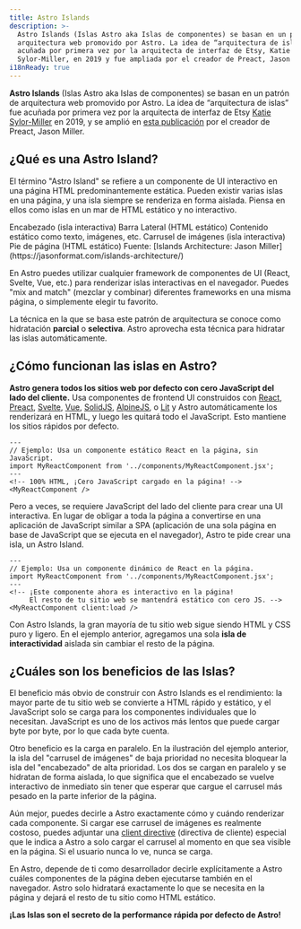 ```yaml
---
title: Astro Islands
description: >-
  Astro Islands (Islas Astro aka Islas de componentes) se basan en un patrón de
  arquitectura web promovido por Astro. La idea de “arquitectura de islas” fue
  acuñada por primera vez por la arquitecta de interfaz de Etsy, Katie
  Sylor-Miller, en 2019 y fue ampliada por el creador de Preact, Jason Miller.
i18nReady: true
---
```




**Astro Islands** (Islas Astro aka Islas de componentes) se basan en un patrón de arquitectura web promovido por Astro. La idea de “arquitectura de islas” fue acuñada por primera vez por la arquitecta de interfaz de Etsy [Katie Sylor-Miller](https://twitter.com/ksylor) en 2019, y se amplió en [esta publicación](https://jasonformat.com/islands-architecture/) por el creador de Preact, Jason Miller.

## ¿Qué es una Astro Island?

El término "Astro Island" se refiere a un componente de UI interactivo en una página HTML predominantemente estática. Pueden existir varias islas en una página, y una isla siempre se renderiza en forma aislada. Piensa en ellos como islas en un mar de HTML estático y no interactivo.

<IslandsDiagram>
  <Fragment slot="headerApp">Encabezado (isla interactiva)</Fragment>
  <Fragment slot="sidebarApp">Barra Lateral (HTML estático)</Fragment>
  <Fragment slot="main">
    Contenido estático como texto, imágenes, etc.
  </Fragment>
  <Fragment slot="carouselApp">Carrusel de imágenes (isla interactiva)</Fragment>
  <Fragment slot="footer"> Pie de página (HTML estático)</Fragment>
  <Fragment slot="source">Fuente: [Islands Architecture: Jason Miller](https://jasonformat.com/islands-architecture/)</Fragment>
</IslandsDiagram>

En Astro puedes utilizar cualquier framework de componentes de UI (React, Svelte, Vue, etc.) para renderizar islas interactivas en el navegador. Puedes "mix and match" (mezclar y combinar) diferentes frameworks en una misma página, o simplemente elegir tu favorito.

La técnica en la que se basa este patrón de arquitectura se conoce como hidratación **parcial** o **selectiva**. Astro aprovecha esta técnica para hidratar las islas automáticamente.

## ¿Cómo funcionan las islas en Astro?

**Astro genera todos los sitios web por defecto con cero JavaScript del lado del cliente.** Usa componentes de frontend UI construidos con [React](https://reactjs.org/), [Preact](https://preactjs.com/), [Svelte](https://svelte.dev/), [Vue](https://vuejs.org/), [SolidJS](https://www.solidjs.com/), [AlpineJS](https://alpinejs.dev/), o [Lit](https://lit.dev/) y Astro automáticamente los renderizará en HTML, y luego les quitará todo el JavaScript. Esto mantiene los sitios rápidos por defecto.

```astro title="src/pages/index.astro"
---
// Ejemplo: Usa un componente estático React en la página, sin JavaScript.
import MyReactComponent from '../components/MyReactComponent.jsx';
---
<!-- 100% HTML, ¡Cero JavaScript cargado en la página! -->
<MyReactComponent />
```

Pero a veces, se requiere JavaScript del lado del cliente para crear una UI interactiva. En lugar de obligar a toda la página a convertirse en una aplicación de JavaScript similar a SPA (aplicación de una sola página en base de JavaScript que se ejecuta en el navegador), Astro te pide crear una isla, un Astro Island.

```astro title="src/pages/index.astro" ins="client:load"
---
// Ejemplo: Usa un componente dinámico de React en la página.
import MyReactComponent from '../components/MyReactComponent.jsx';
---
<!-- ¡Este componente ahora es interactivo en la página! 
     El resto de tu sitio web se mantendrá estático con cero JS. -->
<MyReactComponent client:load />
```

Con Astro Islands, la gran mayoría de tu sitio web sigue siendo HTML y CSS puro y ligero. En el ejemplo anterior, agregamos una sola **isla de interactividad** aislada sin cambiar el resto de la página.

## ¿Cuáles son los beneficios de las Islas?

El beneficio más obvio de construir con Astro Islands es el rendimiento: la mayor parte de tu sitio web se convierte a HTML rápido y estático, y el JavaScript solo se carga para los componentes individuales que lo necesitan. JavaScript es uno de los activos más lentos que puede cargar byte por byte, por lo que cada byte cuenta.

Otro beneficio es la carga en paralelo. En la ilustración del ejemplo anterior, la isla del "carrusel de imágenes" de baja prioridad no necesita bloquear la isla del "encabezado" de alta prioridad. Los dos se cargan en paralelo y se hidratan de forma aislada, lo que significa que el encabezado se vuelve interactivo de inmediato sin tener que esperar que cargue el carrusel más pesado en la parte inferior de la página.

Aún mejor, puedes decirle a Astro exactamente cómo y cuándo renderizar cada componente. Si cargar ese carrusel de imágenes es realmente costoso, puedes adjuntar una [client directive](/es/reference/directives-reference/#directivas-del-cliente) (directiva de cliente) especial que le indica a Astro a solo cargar el carrusel al momento en que sea visible en la página. Si el usuario nunca lo ve, nunca se carga.

En Astro, depende de ti como desarrollador decirle explícitamente a Astro cuáles componentes de la página deben ejecutarse también en el navegador. Astro solo hidratará exactamente lo que se necesita en la página y dejará el resto de tu sitio como HTML estático.

**¡Las Islas son el secreto de la performance rápida por defecto de Astro!**
